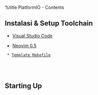 %title PlatformIO - Contents

== Instalasi & Setup Toolchain ==
* [[VSCode-PIO|Visual Studio Code]]

* [[Neovim-PIO|Neovim 0.5]]
  * [[Neovim-PIO/Template Makefile|Template Makefile]]

<br><br>

== Starting Up ==
